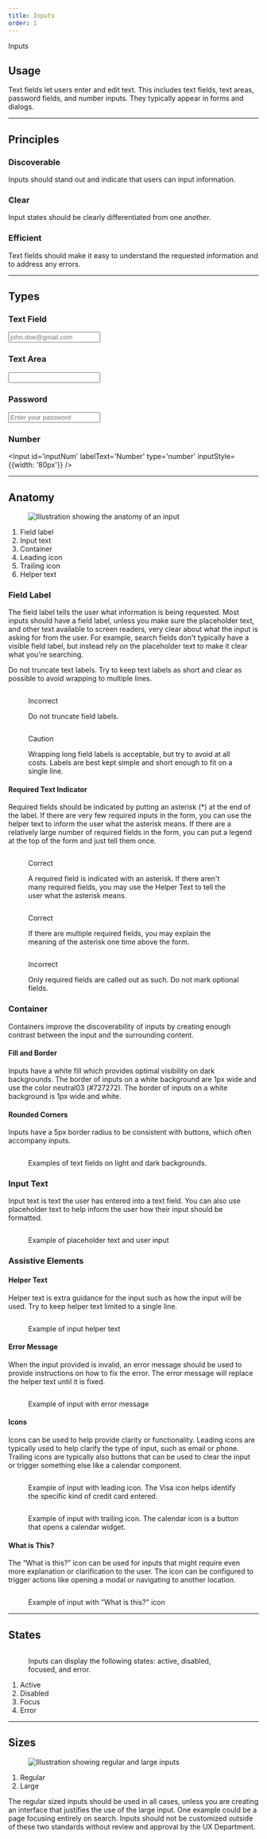 ```yaml
---
title: Inputs
order: 1
---
```



<DocsHeading to="/api/input/" type="code">Inputs</DocsHeading>

## Usage
Text fields let users enter and edit text.  This includes text fields, text areas, password fields, and number inputs.  They typically appear in forms and dialogs.

<span class="horizontal-spacer"></span>
<hr class="article-divider" />

## Principles

### Discoverable
Inputs should stand out and indicate that users can input information.

### Clear
Input states should be clearly differentiated from one another.

### Efficient
Text fields should make it easy to understand the requested information and to address any errors.

<span class="horizontal-spacer"></span>
<hr class="article-divider" />

## Types

### Text Field
<Input id='input1' labelText='Email' placeholder='john.doe@gmail.com' required={false} />

### Text Area
<Input id='textarea' labelText='Comments' multiline />

### Password
<Input id='inputPw' labelText='Password' placeholder='Enter your password' type='password' />

### Number
<Input id='inputNum' labelText='Number' type='number' inputStyle={{width: '80px'}} />

<hr class="article-divider" />

## Anatomy
<figure>
  <div class="image-container">
    <img src="../../images/inputs/Input-anatomy.png" alt="Illustration showing the anatomy of an input" />
  </div>
</figure>

1. Field label
1. Input text
1. Container
1. Leading icon
1. Trailing icon
1. Helper text

### Field Label
The field label tells the user what information is being requested.  Most inputs should have a field label, unless you make sure the placeholder text, and other text available to screen readers, very clear about what the input is asking for from the user.  For example, search fields don't typically have a visible field label, but instead rely on the placeholder text to make it clear what you're searching.

Do not truncate text labels.  Try to keep text labels as short and clear as possible to avoid wrapping to multiple lines.

<div class="two-col">
  <div class="row">
    <div class="col col-1">
      <figure>
        <img src="../../images/inputs/wrong-truncate-label.png" alt="" />
        <figcaption>
          <p class="title title-incorrect">Incorrect</p>
          <p>Do not truncate field labels.</p>
        </figcaption>
      </figure>
    </div>
    <div class="col col-2">
      <figure>
        <img src="../../images/inputs/caution-wrap-label.png" alt="" />
        <figcaption>
          <p class="title title-caution">Caution</p>
          <p>Wrapping long field labels is acceptable, but try to avoid at all costs.  Labels are best kept simple and short enough to fit on a single line.</p>
        </figcaption>
      </figure>
    </div>
  </div>
</div>

#### Required Text Indicator
Required fields should be indicated by putting an asterisk (*) at the end of the label.  If there are very few required inputs in the form, you can use the helper text to inform the user what the asterisk means.  If there are a relatively large number of required fields in the form, you can put a legend at the top of the form and just tell them once.

<div class="two-col">
  <div class="row">
    <div class="col col-1">
      <figure>
        <img src="../../images/inputs/single-required-field.png" alt="" />
        <figcaption>
          <p class="title title-correct">Correct</p>
          <p>A required field is indicated with an asterisk.  If there aren't many required fields, you may use the Helper Text to tell the user what the  asterisk means.</p>
        </figcaption>
      </figure>
    </div>
    <div class="col col-2">
      <figure>
        <img src="../../images/inputs/multiple-required-fields.png" alt="" />
        <figcaption>
          <p class="title title-correct">Correct</p>
          <p>If there are multiple required fields, you may explain the meaning of the asterisk one time above the form.</p>
        </figcaption>
      </figure>
    </div>
  </div>
  <div class="row">
    <div class="col col-1">
      <figure>
        <img src="../../images/inputs/wrong-optional-field.png" alt="" />
        <figcaption>
          <p class="title title-incorrect">Incorrect</p>
          <p>Only required fields are called out as such.  Do not mark optional fields.</p>
        </figcaption>
      </figure>
    </div>
    <div class="col col-2">
    </div>
  </div>
</div>

### Container
Containers improve the discoverability of inputs by creating enough contrast between the input and the surrounding content.

#### Fill and Border

Inputs have a white fill which provides optimal visibility on dark backgrounds.  The border of inputs on a white background are 1px wide and use the color neutral03 (#727272).  The border of inputs on a white background is 1px wide and white.

#### Rounded Corners

Inputs have a 5px border radius to be consistent with buttons, which often accompany inputs.

<div class="two-col">
  <div class="row">
    <div class="col col-1">
      <figure>
        <img src="../../images/inputs/input-container.png" alt="" />
        <figcaption>
          <p>Examples of text fields on light and dark backgrounds.</p>
        </figcaption>
      </figure>
    </div>
    <div class="col col-2">
    </div>
  </div>
</div>

### Input Text
Input text is text the user has entered into a text field.  You can also use placeholder text to help inform the user how their input should be formatted.

<div class="two-col">
  <div class="row">
    <div class="col col-1">
      <figure>
        <img src="../../images/inputs/input-text.png" alt="" />
        <figcaption>
          <p>Example of placeholder text and user input</p>
        </figcaption>
      </figure>
    </div>
    <div class="col col-2">
    </div>
  </div>
</div>

### Assistive Elements

#### Helper Text

Helper text is extra guidance for the input such as how the input will be used.  Try to keep helper text limited to a single line.

<div class="two-col">
  <div class="row">
    <div class="col col-1">
      <figure>
        <img src="../../images/inputs/input-helper-text.png" alt="" />
        <figcaption>
          <p>Example of input helper text</p>
        </figcaption>
      </figure>
    </div>
    <div class="col col-2">
    </div>
  </div>
</div>

#### Error Message

When the input provided is invalid, an error message should be used to provide instructions on how to fix the error.  The error message will replace the helper text until it is fixed.

<div class="two-col">
  <div class="row">
    <div class="col col-1">
      <figure>
        <img src="../../images/inputs/input-error-message.png" alt="" />
        <figcaption>
          <p>Example of input with error message</p>
        </figcaption>
      </figure>
    </div>
    <div class="col col-2">
    </div>
  </div>
</div>

#### Icons

Icons can be used to help provide clarity or functionality.  Leading icons are typically used to help clarify the type of input, such as email or phone.  Trailing icons are typically also buttons that can be used to clear the input or trigger something else like a calendar component.

<div class="two-col">
  <div class="row">
    <div class="col col-1">
      <figure>
        <img src="../../images/inputs/input-leading-icon.png" alt="" />
        <figcaption>
          <p>Example of input with leading icon.  The Visa icon helps identify the specific kind of credit card entered.</p>
        </figcaption>
      </figure>
    </div>
    <div class="col col-2">
      <figure>
        <img src="../../images/inputs/input-trailing-icon.png" alt="" />
        <figcaption>
          <p>Example of input with trailing icon.  The calendar icon is a button that opens a calendar widget.</p>
        </figcaption>
      </figure>
    </div>
  </div>
</div>

#### What is This?
The “What is this?” icon can be used for inputs that might require even more explanation or clarification to the user.  The icon can be configured to trigger actions like opening a modal or navigating to another location.

<div class="two-col">
  <div class="row">
    <div class="col col-1">
      <figure>
        <img src="../../images/inputs/input-what-is-this.png" alt="" />
        <figcaption>
          <p>Example of input with "What is this?" icon</p>
        </figcaption>
      </figure>
    </div>
    <div class="col col-2">
    </div>
  </div>
</div>

<hr class="article-divider" />

## States

<div class="two-col">
  <div class="row">
    <div class="col col-1">
      <figure>
        <img src="../../images/inputs/input-states.png" alt="" />
        <figcaption>
          <p>Inputs can display the following states: active, disabled, focused, and error.</p>
        </figcaption>
      </figure>
    </div>
    <div class="col col-2">
    </div>
  </div>
</div>

1. Active
1. Disabled
1. Focus
1. Error

<span class="horizontal-spacer"></span>
<hr class="article-divider" />

## Sizes

<figure>
  <div class="image-container">
    <img src="../../images/inputs/input-sizes.png" alt="Illustration showing regular and large inputs" />
  </div>
</figure>

1. Regular
1. Large

The regular sized inputs should be used in all cases, unless you are creating an interface that justifies the use of the large input.  One example could be a page focusing entirely on search.  Inputs should not be customized outside of these two standards without review and approval by the UX Department.


<span class="horizontal-spacer"></span>

